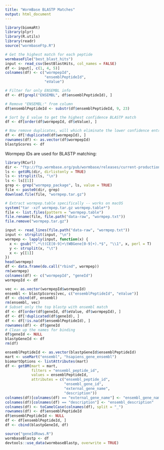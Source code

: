 ```yaml
---
title: "WormBase BLASTP Matches"
output: html_document
---
```


```r
library(biomaRt)
library(plyr)
library(R.utils)
library(readr)
source("wormbaseFtp.R")
```

```r
# Get the highest match for each peptide
wormbaseFile("best_blast_hits")
input <- read_csv(bestBlastHits, col_names = FALSE)
df <- input[, c(1, 4, 5)]
colnames(df) <- c("wormpepId",
                  "ensemblPeptideId",
                  "eValue")

# Filter for only ENSEMBL info
df <- df[grepl("ENSEMBL", df$ensemblPeptideId), ]

# Remove "ENSEMBL:" from column
df$ensemblPeptideId <- substr(df$ensemblPeptideId, 9, 23)

# Sort by E value to get the highest confidence BLASTP match
df <- df[order(df$wormpepId, df$eValue), ]

# Now remove duplicates, will which eliminate the lower confidence entries
df <- df[!duplicated(df$wormpepId), ]
rownames(df) <- as.vector(df$wormpepId)
blastpScores <- df
```

Wormpep IDs are used for BLASTP matching:

```r
library(RCurl)
dir <- "ftp://ftp.wormbase.org/pub/wormbase/releases/current-production-release/species/c_elegans/PRJNA13758/"
ls <- getURL(dir, dirlistonly = TRUE)
ls <- strsplit(ls, "\n")
ls <- ls[[1]]
grep <- grep("wormpep_package", ls, value = TRUE)
file <- paste0(dir, grep)
download.file(file, "wormpep.tar.gz")

# Extract wormpep.table specifically -- works on macOS
system("tar -xzf wormpep.tar.gz wormpep.table*")
file <- list.files(pattern = "wormpep.table")
file.rename(file, file.path("data-raw", "wormpep.txt"))
file.remove("wormpep.tar.gz")
```

```r
input <- read_lines(file.path("data-raw", "wormpep.txt"))
input <- strsplit(input, "\n")
wormpep <- lapply(input, function(x) {
  x <- gsub("^.*\t(CE[0-9]+\tWBGene[0-9]+).*$", "\\1", x, perl = T)
  y <- strsplit(x, "\t")
  x <- y[[1]]
})
head(wormpep)
df <- data.frame(do.call("rbind", wormpep))
rm(wormpep)
colnames(df) <- c("wormpepId", "geneId")
wormpepId <- df
```

```r
vec <- as.vector(wormpepId$wormpepId)
ensembl <- blastpScores[vec, c("ensemblPeptideId", "eValue")]
df <- cbind(df, ensembl)
rm(ensembl, vec)
# Subset only the top blastp with ensembl match
df <- df[order(df$geneId, df$eValue, df$wormpepId), ]
df <- df[!duplicated(df$geneId), ]
df <- df[!is.na(df$ensemblPeptideId), ]
rownames(df) <- df$geneId
# Clean up the names for binding
df$geneId <- NULL
blastpGeneId <- df
rm(df)
```

```r
ensemblPeptideId <- as.vector(blastpGeneId$ensemblPeptideId)
mart <- useMart("ensembl", "hsapiens_gene_ensembl")
biomartOptions <- listAttributes(mart)
df <- getBM(mart = mart,
            filters = "ensembl_peptide_id",
            values = ensemblPeptideId,
            attributes = c("ensembl_peptide_id",
                           "ensembl_gene_id",
                           "external_gene_name",
                           "description"))
colnames(df)[colnames(df) == "external_gene_name"] <- "ensembl_gene_name"
colnames(df)[colnames(df) == "description"] <- "ensembl_description"
colnames(df) <- toCamelCase(colnames(df), split = "_")
rownames(df) <- df$ensemblPeptideId
df$ensemblPeptideId <- NULL
df <- df[ensemblPeptideId, ]
df <- cbind(blastpGeneId, df)
```

```r
source("geneIdRows.R")
wormbaseBlastp <- df
devtools::use_data(wormbaseBlastp, overwrite = TRUE)
```
